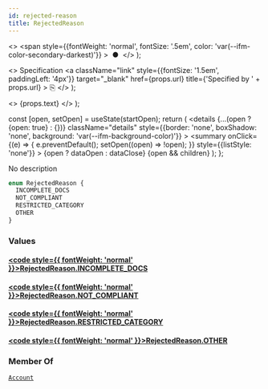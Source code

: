 ```yaml
---
id: rejected-reason
title: RejectedReason
---
```


  <>
    <span
      style={{fontWeight: 'normal', fontSize: '.5em', color: 'var(--ifm-color-secondary-darkest)'}}
    >
      &nbsp;●&nbsp;
    </span>
  </>
);

  <>
    Specification
    <a
      className="link"
      style={{fontSize: '1.5em', paddingLeft: '4px'}}
      target="_blank"
      href={props.url}
      title={'Specified by ' + props.url}
    >
      ⎘
    </a>
  </>
);

  <>
    <span className={props.class}>{props.text}</span>
  </>
);


  const [open, setOpen] = useState(startOpen);
  return (
    <details
      {...(open ? {open: true} : {})}
      className="details"
      style={{border: 'none', boxShadow: 'none', background: 'var(--ifm-background-color)'}}
    >
      <summary
        onClick={(e) => {
          e.preventDefault();
          setOpen((open) => !open);
        }}
        style={{listStyle: 'none'}}
      >
        {open ? dataOpen : dataClose}
      </summary>
      {open && children}
    </details>
  );
};

No description

```graphql
enum RejectedReason {
  INCOMPLETE_DOCS
  NOT_COMPLIANT
  RESTRICTED_CATEGORY
  OTHER
}
```

### Values

#### [<code style={{ fontWeight: 'normal' }}>RejectedReason.<b>INCOMPLETE_DOCS</b></code>](#)

#### [<code style={{ fontWeight: 'normal' }}>RejectedReason.<b>NOT_COMPLIANT</b></code>](#)

#### [<code style={{ fontWeight: 'normal' }}>RejectedReason.<b>RESTRICTED_CATEGORY</b></code>](#)

#### [<code style={{ fontWeight: 'normal' }}>RejectedReason.<b>OTHER</b></code>](#)

### Member Of

[`Account`](/docs/apis/graphql/types/objects/account.mdx) <Badge class="badge badge--secondary badge--relation" text="object"/>
